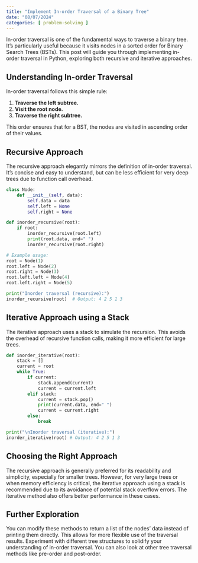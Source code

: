```yaml
---
title: "Implement In-order Traversal of a Binary Tree"
date: "08/07/2024"
categories: [ problem-solving ]
---
```


In-order traversal is one of the fundamental ways to traverse a binary tree.  It's particularly useful because it visits nodes in a sorted order for Binary Search Trees (BSTs).  This post will guide you through implementing in-order traversal in Python, exploring both recursive and iterative approaches.

## Understanding In-order Traversal

In-order traversal follows this simple rule:

1. **Traverse the left subtree.**
2. **Visit the root node.**
3. **Traverse the right subtree.**

This order ensures that for a BST, the nodes are visited in ascending order of their values.


## Recursive Approach

The recursive approach elegantly mirrors the definition of in-order traversal. It's concise and easy to understand, but can be less efficient for very deep trees due to function call overhead.

```python
class Node:
    def __init__(self, data):
        self.data = data
        self.left = None
        self.right = None

def inorder_recursive(root):
    if root:
        inorder_recursive(root.left)
        print(root.data, end=" ")
        inorder_recursive(root.right)

# Example usage:
root = Node(1)
root.left = Node(2)
root.right = Node(3)
root.left.left = Node(4)
root.left.right = Node(5)

print("Inorder traversal (recursive):")
inorder_recursive(root)  # Output: 4 2 5 1 3
```

## Iterative Approach using a Stack

The iterative approach uses a stack to simulate the recursion. This avoids the overhead of recursive function calls, making it more efficient for large trees.

```python
def inorder_iterative(root):
    stack = []
    current = root
    while True:
        if current:
            stack.append(current)
            current = current.left
        elif stack:
            current = stack.pop()
            print(current.data, end=" ")
            current = current.right
        else:
            break

print("\nInorder traversal (iterative):")
inorder_iterative(root) # Output: 4 2 5 1 3
```

## Choosing the Right Approach

The recursive approach is generally preferred for its readability and simplicity, especially for smaller trees. However, for very large trees or when memory efficiency is critical, the iterative approach using a stack is recommended due to its avoidance of potential stack overflow errors.  The iterative method also offers better performance in these cases.

##  Further Exploration

You can modify these methods to return a list of the nodes' data instead of printing them directly. This allows for more flexible use of the traversal results. Experiment with different tree structures to solidify your understanding of in-order traversal. You can also look at other tree traversal methods like pre-order and post-order.

